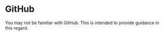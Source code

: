 # GitHub

You may not be familiar with GitHub. This is intended to provide guidance in this regard.

